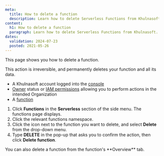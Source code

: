 ```yaml
---
meta:
  title: How to delete a function
  description: Learn how to delete Serverless Functions from Khulnasoft.
content:
  h1: How to delete a function
  paragraph: Learn how to delete Serverless Functions from Khulnasoft.
dates:
  validation: 2024-07-23
  posted: 2021-05-26
---
```


This page shows you how to delete a function.

<Message type="important">
  This action is irreversible, and permanently deletes your function and all its data.
</Message>

<Macro id="requirements" />

- A Khulnasoft account logged into the [console](https://console.khulnasoft.com)
- [Owner](/identity-and-access-management/iam/concepts/#owner) status or [IAM permissions](/identity-and-access-management/iam/concepts/#permission) allowing you to perform actions in the intended Organization
- A [function](/serverless/functions/how-to/create-a-function/)

1. Click **Functions** in the **Serverless** section of the side menu. The functions page displays.
2. Click the relevant functions namespace.
3. Click the <Icon name="more" /> icon next to the function you want to delete, and select **Delete** from the drop-down menu.
4. Type **DELETE** in the pop-up that asks you to confirm the action, then click **Delete function**.

<Message type="tip">
  You can also delete a function from the function's **Overview** tab.
</Message>


